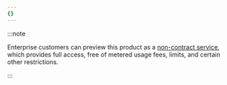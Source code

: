 ```yaml
---
{}
---
```


:::note

Enterprise customers can preview this product as a [non-contract service](/fundamentals/subscriptions-and-billing/preview-services/), which provides full access, free of metered usage fees, limits, and certain other restrictions.

:::
